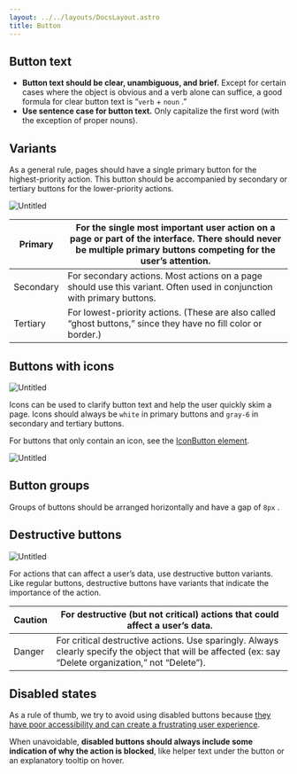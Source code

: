 ```yaml
---
layout: ../../layouts/DocsLayout.astro
title: Button
---
```


## Button text

- **Button text should be clear, unambiguous, and brief.** Except for certain cases where the object is obvious and a verb alone can suffice, a good formula for clear button text is “`verb` + `noun` .”
- **Use sentence case for button text.** Only capitalize the first word (with the exception of proper nouns).

## Variants

As a general rule, pages should have a single primary button for the highest-priority action. This button should be accompanied by secondary or tertiary buttons for the lower-priority actions.

![Untitled](/button/button0.png)

| Primary | For the single most important user action on a page or part of the interface. There should never be multiple primary buttons competing for the user’s attention. |
| --- | --- |
| Secondary | For secondary actions. Most actions on a page should use this variant. Often used in conjunction with primary buttons. |
| Tertiary | For lowest-priority actions. (These are also called “ghost buttons,” since they have no fill color or border.) |

## Buttons with icons

![Untitled](/button/button1.png)

Icons can be used to clarify button text and help the user quickly skim a page. Icons should always be `white` in primary buttons and `gray-6` in secondary and tertiary buttons.

For buttons that only contain an icon, see the [IconButton element](https://prime.viam.com/?path=/docs/elements-iconbutton--docs).

![Untitled](/button/button2.png)

## Button groups

Groups of buttons should be arranged horizontally and have a gap of `8px` .

## Destructive buttons

![Untitled](/button/button3.png)

For actions that can affect a user’s data, use destructive button variants. Like regular buttons, destructive buttons have variants that indicate the importance of the action.

| Caution | For destructive (but not critical) actions that could affect a user’s data. |
| --- | --- |
| Danger | For critical destructive actions. Use sparingly. Always clearly specify the object that will be affected (ex: say “Delete organization,” not “Delete”). |

## Disabled states

As a rule of thumb, we try to avoid using disabled buttons because [they have poor accessibility and can create a frustrating user experience](https://www.smashingmagazine.com/2021/08/frustrating-design-patterns-disabled-buttons/). 

When unavoidable, **disabled buttons should always include some indication of why the action is blocked**, like helper text under the button or an explanatory tooltip on hover.
